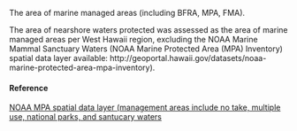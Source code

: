 The area of marine managed areas (including BFRA, MPA, FMA).

The area of nearshore waters protected was assessed as the area of marine managed areas per West Hawaii region, excluding the NOAA Marine Mammal Sanctuary Waters (NOAA Marine Protected Area (MPA) Inventory) spatial data layer available: http://geoportal.hawaii.gov/datasets/noaa-marine-protected-area-mpa-inventory).

#### Reference

[NOAA MPA spatial data layer (management areas include no take, multiple use, national parks, and santucary waters](http://geoportal.hawaii.gov/datasets/marine-managed-areas-dar?geometry=-165.4%2C19.079%2C-149.745%2C22.671)